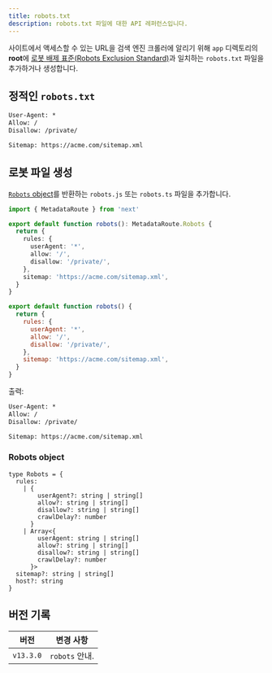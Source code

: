 ```yaml
---
title: robots.txt
description: robots.txt 파일에 대한 API 레퍼런스입니다.
---
```


사이트에서 액세스할 수 있는 URL을 검색 엔진 크롤러에 알리기 위해 `app` 디렉토리의 **root**에 [로봇 배제 표준(Robots Exclusion Standard)](https://en.wikipedia.org/wiki/Robots.txt#Standard)과 일치하는 `robots.txt` 파일을 추가하거나 생성합니다.

## 정적인 `robots.txt`

```txt filename="app/robots.txt"
User-Agent: *
Allow: /
Disallow: /private/

Sitemap: https://acme.com/sitemap.xml
```

## 로봇 파일 생성

[`Robots` object](#robots-object)를 반환하는 `robots.js` 또는 `robots.ts` 파일을 추가합니다.

```ts filename="app/robots.ts" switcher
import { MetadataRoute } from 'next'

export default function robots(): MetadataRoute.Robots {
  return {
    rules: {
      userAgent: '*',
      allow: '/',
      disallow: '/private/',
    },
    sitemap: 'https://acme.com/sitemap.xml',
  }
}
```

```js filename="app/robots.js" switcher
export default function robots() {
  return {
    rules: {
      userAgent: '*',
      allow: '/',
      disallow: '/private/',
    },
    sitemap: 'https://acme.com/sitemap.xml',
  }
}
```

출력:

```txt
User-Agent: *
Allow: /
Disallow: /private/

Sitemap: https://acme.com/sitemap.xml
```

### Robots object

```tsx
type Robots = {
  rules:
    | {
        userAgent?: string | string[]
        allow?: string | string[]
        disallow?: string | string[]
        crawlDelay?: number
      }
    | Array<{
        userAgent: string | string[]
        allow?: string | string[]
        disallow?: string | string[]
        crawlDelay?: number
      }>
  sitemap?: string | string[]
  host?: string
}
```

## 버전 기록

| 버전      | 변경 사항      |
| --------- | -------------- |
| `v13.3.0` | `robots` 안내. |
